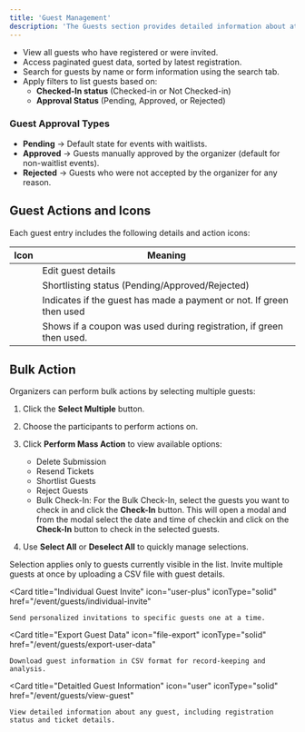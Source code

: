```yaml
---
title: 'Guest Management'
description: 'The Guests section provides detailed information about attendees. Organizers can:'
---
```


- View all guests who have registered or were invited.
- Access paginated guest data, sorted by latest registration.
- Search for guests by name or form information using the search tab.
- Apply filters to list guests based on:
  - **Checked-In status** (Checked-in or Not Checked-in)
  - **Approval Status** (Pending, Approved, or Rejected)

### Guest Approval Types

- **Pending** → Default state for events with waitlists.
- **Approved** → Guests manually approved by the organizer (default for non-waitlist events).
- **Rejected** → Guests who were not accepted by the organizer for any reason.

## Guest Actions and Icons

Each guest entry includes the following details and action icons:

| Icon | Meaning |
|------|---------|
|<Icon icon="pen" iconType="solid" color="grey" /> | Edit guest details |
|<Icon icon="circle" iconType="regular" color="grey"/>  <Icon icon="circle-check" iconType="regular" color="grey" /> <Icon icon="circle" iconType="regular" color="#D70040"/> | Shortlisting status (Pending/Approved/Rejected) |
|<Icon icon="dollar-sign" iconType="solid" color="grey"/> <Icon icon="dollar-sign" iconType="solid" /> | Indicates if the guest has made a payment or not. If green then used |
|<Icon icon="ticket" iconType="solid" color="grey" /> <Icon icon="ticket" iconType="solid" /> | Shows if a coupon was used during registration, if green then used. |

## Bulk Action

Organizers can perform bulk actions by selecting multiple guests:

1. Click the **Select Multiple** button.
2. Choose the participants to perform actions on.
3. Click **Perform Mass Action** to view available options:
   - Delete Submission
   - Resend Tickets
   - Shortlist Guests
   - Reject Guests
   - Bulk Check-In: For the Bulk Check-In, select the guests you want to check in and click the **Check-In** button. This will open a modal and from the modal select the date and time of checkin and click on the **Check-In** button to check in the selected guests.

4. Use **Select All** or **Deselect All** to quickly manage selections.

<Info>
Selection applies only to guests currently visible in the list.
</Info>

<CardGroup cols={2}>
  <Card
    title="Bulk Guest Invite"
    icon="users"
    iconType="solid"
    href="/event/guests/bulk-guest-invite"
  >
    Invite multiple guests at once by uploading a CSV file with guest details.
  </Card>
  
  <Card
    title="Individual Guest Invite"
    icon="user-plus"
    iconType="solid"
    href="/event/guests/individual-invite"
  >
    Send personalized invitations to specific guests one at a time.
  </Card>

  <Card
    title="Export Guest Data"
    icon="file-export"
    iconType="solid"
    href="/event/guests/export-user-data"
  >
    Download guest information in CSV format for record-keeping and analysis.
  </Card>

   <Card
    title="Detaitled Guest Information"
    icon="user"
    iconType="solid"
    href="/event/guests/view-guest"
  >
    View detailed information about any guest, including registration status and ticket details.
  </Card>
</CardGroup>